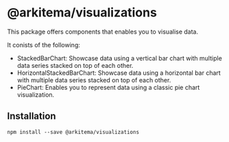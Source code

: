 # @arkitema/visualizations
This package offers components that enables you to visualise data.

It conists of the following:
- StackedBarChart: Showcase data using a vertical bar chart with multiple data series stacked on top of each other.
- HorizontalStackedBarChart: Showcase data using a horizontal bar chart with multiple data series stacked on top of each other.
- PieChart: Enables you to represent data using a classic pie chart visualization. 

## Installation

```
npm install --save @arkitema/visualizations
```
